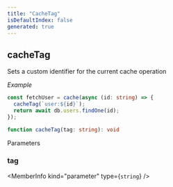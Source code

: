 ```yaml
---
title: "CacheTag"
isDefaultIndex: false
generated: true
---
```



<!-- This file was generated from the CommandKit source. Do not modify. Instead, re-run the "docgen" script -->


## cacheTag

<GenerationInfo sourceFile="packages/cache/src/use-cache.ts" sourceLine="219" packageName="@commandkit/cache" />

Sets a custom identifier for the current cache operation



*Example*

```ts
const fetchUser = cache(async (id: string) => {
  cacheTag(`user:${id}`);
  return await db.users.findOne(id);
});
```

```ts title="Signature"
function cacheTag(tag: string): void
```
Parameters

### tag

<MemberInfo kind="parameter" type={`string`} />

